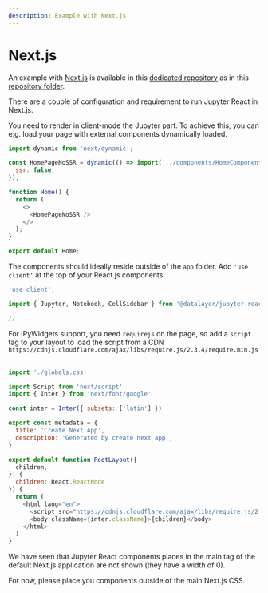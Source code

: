 ```yaml
---
description: Example with Next.js.
---
```



# Next.js

An example with [Next.js](https://nextjs.org) is available in this [dedicated repository](https://github.com/datalayer-examples/jupyter-nextjs-example) as in this [repository folder](https://github.com/datalayer/jupyter-ui/tree/main/examples/next-js).

There are a couple of configuration and requirement to run Jupyter React in Next.js.

You need to render in client-mode the Jupyter part. To achieve this, you can e.g. load your page with external components dynamically loaded.

```js
import dynamic from 'next/dynamic';

const HomePageNoSSR = dynamic(() => import('../components/HomeComponent'), {
  ssr: false,
});

function Home() {
  return (
    <>
      <HomePageNoSSR />
    </>
  );
}

export default Home;
```

The components should ideally reside outside of the `app` folder. Add `'use client'` at the top of your React.js components.

```js
'use client';

import { Jupyter, Notebook, CellSidebar } from '@datalayer/jupyter-react';

// ...
```

For IPyWidgets support, you need `requirejs` on the page, so add a `script` tag to your layout to load the script from a CDN `https://cdnjs.cloudflare.com/ajax/libs/require.js/2.3.4/require.min.js`.

```js
import './globals.css'

import Script from 'next/script'
import { Inter } from 'next/font/google'

const inter = Inter({ subsets: ['latin'] })

export const metadata = {
  title: 'Create Next App',
  description: 'Generated by create next app',
}

export default function RootLayout({
  children,
}: {
  children: React.ReactNode
}) {
  return (
    <html lang="en">
      <script src="https://cdnjs.cloudflare.com/ajax/libs/require.js/2.3.4/require.min.js" />
      <body className={inter.className}>{children}</body>
    </html>
  )
}
```

We have seen that Jupyter React components places in the main tag of the default Next.js application are not shown (they have a width of 0).

For now, please place you components outside of the main Next.js CSS.

<ModalImage
  small="https://jupyter-examples.datalayer.tech/jupyter-react-nextjs.png"
  large="https://jupyter-examples.datalayer.tech/jupyter-react-nextjs.png"
  alt="Jupyter UI Next.js"
/>
